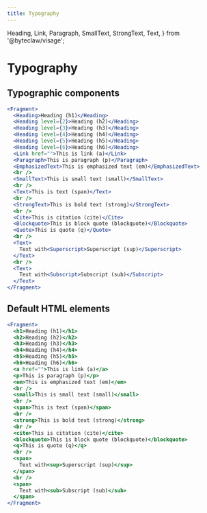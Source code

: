 ```yaml
---
title: Typography
---
```


  Heading,
  Link,
  Paragraph,
  SmallText,
  StrongText,
  Text,
} from '@byteclaw/visage';

# Typography

## Typographic components

```jsx live=true
<Fragment>
  <Heading>Heading (h1)</Heading>
  <Heading level={2}>Heading (h2)</Heading>
  <Heading level={3}>Heading (h3)</Heading>
  <Heading level={4}>Heading (h4)</Heading>
  <Heading level={5}>Heading (h5)</Heading>
  <Heading level={6}>Heading (h6)</Heading>
  <Link href="">This is link (a)</Link>
  <Paragraph>This is paragraph (p)</Paragraph>
  <EmphasizedText>This is emphasized text (em)</EmphasizedText>
  <br />
  <SmallText>This is small text (small)</SmallText>
  <br />
  <Text>This is text (span)</Text>
  <br />
  <StrongText>This is bold text (strong)</StrongText>
  <br />
  <Cite>This is citation (cite)</Cite>
  <Blockquote>This is block quote (blockquote)</Blockquote>
  <Quote>This is quote (q)</Quote>
  <br />
  <Text>
    Text with<Superscript>Superscript (sup)</Superscript>
  </Text>
  <br />
  <Text>
    Text with<Subscript>Subscript (sub)</Subscript>
  </Text>
</Fragment>
```

## Default HTML elements

```jsx live=true
<Fragment>
  <h1>Heading (h1)</h1>
  <h2>Heading (h2)</h2>
  <h3>Heading (h3)</h3>
  <h4>Heading (h4)</h4>
  <h5>Heading (h5)</h5>
  <h6>Heading (h6)</h6>
  <a href="">This is link (a)</a>
  <p>This is paragraph (p)</p>
  <em>This is emphasized text (em)</em>
  <br />
  <small>This is small text (small)</small>
  <br />
  <span>This is text (span)</span>
  <br />
  <strong>This is bold text (strong)</strong>
  <br />
  <cite>This is citation (cite)</cite>
  <blockquote>This is block quote (blockquote)</blockquote>
  <q>This is quote (q)</q>
  <br />
  <span>
    Text with<sup>Superscript (sup)</sup>
  </span>
  <br />
  <span>
    Text with<sub>Subscript (sub)</sub>
  </span>
</Fragment>
```
